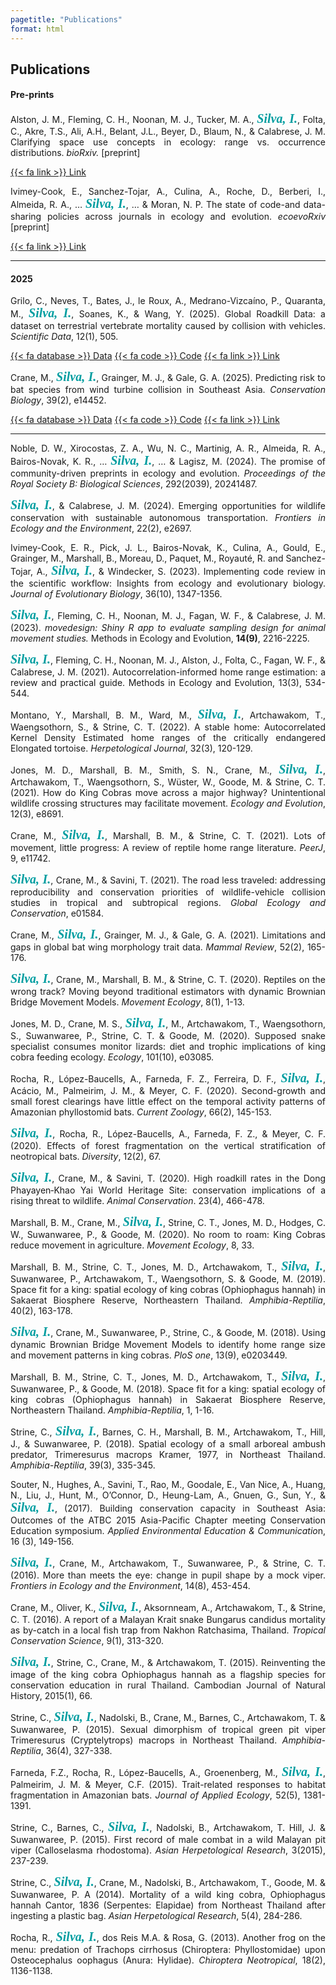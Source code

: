 ```yaml
---
pagetitle: "Publications"
format: html
---
```


```{=html}
<style>
body {
    text-align: justify;
}
.custom-author {
  color: #009da0;
  font-family: 'Crimson Pro' !important;
  font-style: italic;
  font-size: 20px;
  font-weight: 600 !important;
}
</style>
```

## <i class="fa-solid fa-file-lines"></i> Publications

<!-- [Data](){.btn-sm .btn .disabled .btn-primary role="button" data-toggle="data" title="data"} -->

#### Pre-prints

Alston,  J. M., Fleming, C. H., Noonan, M. J., Tucker, M. A., <span class="custom-author">Silva, I.</span>, Folta, C., Akre, T.S., Ali, A.H., Belant, J.L., Beyer, D., Blaum, N., & Calabrese, J. M. Clarifying space use concepts in ecology: range vs. occurrence distributions. *bioRxiv.* [preprint]

::: {.btn-group role="group" aria-label="Publication Links"}
[{{< fa link >}} Link](https://www.biorxiv.org/content/10.1101/2022.09.29.509951v1){.btn-sm .btn .btn-primary role="button" data-toggle="pdf" title="Link"}
:::

Ivimey-Cook, E., Sanchez-Tojar, A., Culina, A., Roche, D., Berberi, I., Almeida, R. A., ... <span class="custom-author">Silva, I.</span>, … & Moran, N. P. The state of code-and data-sharing policies across journals in ecology and evolution. *ecoevoRxiv* [preprint]

::: {.btn-group role="group" aria-label="Publication Links"}
[{{< fa link >}} Link](https://ecoevorxiv.org/repository/view/8417/){.btn-sm .btn .btn-primary role="button" data-toggle="pdf" title="Link"}
:::

<hr width="100%">

#### 2025

Grilo, C., Neves, T., Bates, J., le Roux, A., Medrano-Vizcaíno, P., Quaranta, M., <span class="custom-author">Silva, I.</span>, Soanes, K., & Wang, Y. (2025). Global Roadkill Data: a dataset on terrestrial vertebrate mortality caused by collision with vehicles. *Scientific Data*, 12(1), 505.

::: {.btn-group role="group" aria-label="Publication Links"}
[{{< fa database >}} Data](https://doi.org/10.6084/m9.figshare.25714233){.btn-sm .btn .btn-primary role="button" data-toggle="code" title="Data File"}
[{{< fa code >}} Code](https://github.com/PORBIOTA/PORBIOTA-ICNF/tree/main/DwC_Creation_Helpers){.btn-sm .btn .btn-primary role="button" data-toggle="code" title="Code"} [{{< fa link >}} Link](https://www.nature.com/articles/s41597-024-04207-x){.btn-sm .btn .btn-primary role="button" data-toggle="pdf" title="Link"}
:::

Crane, M., <span class="custom-author">Silva, I.</span>, Grainger, M. J., & Gale, G. A. (2025). Predicting risk to bat species from wind turbine collision in Southeast Asia. *Conservation Biology*, 39(2), e14452.

::: {.btn-group role="group" aria-label="Publication Links"}
[{{< fa database >}} Data](https://osf.io/n7uvb/files/osfstorage?view_only=0daf83d52bd94ffa873d649a0dd387a0){.btn-sm .btn .btn-primary role="button" data-toggle="code" title="Data File"}
[{{< fa code >}} Code](https://osf.io/n7uvb/files/osfstorage?view_only=0daf83d52bd94ffa873d649a0dd387a0){.btn-sm .btn .btn-primary role="button" data-toggle="code" title="Code"}
[{{< fa link >}} Link](https://conbio.onlinelibrary.wiley.com/doi/10.1111/cobi.14452){.btn-sm .btn .btn-primary role="button" data-toggle="pdf" title="Link"}
:::

<hr width="100%">

Noble, D. W., Xirocostas, Z. A., Wu, N. C., Martinig, A. R., Almeida, R. A., Bairos-Novak, K. R., ... <span class="custom-author">Silva, I.</span>, … & Lagisz, M. (2024). The promise of community-driven preprints in ecology and evolution. *Proceedings of the Royal Society B: Biological Sciences*, 292(2039), 20241487.

<span class="custom-author">Silva, I.</span>, & Calabrese, J. M. (2024). Emerging opportunities for wildlife conservation with sustainable autonomous transportation. *Frontiers in Ecology and the Environment*, 22(2), e2697.

Ivimey-Cook, E. R., Pick, J. L., Bairos-Novak, K., Culina, A., Gould, E., Grainger, M., Marshall, B., Moreau, D., Paquet, M., Royauté, R. and Sanchez-Tojar, A., <span class="custom-author">Silva, I.</span>, & Windecker, S. (2023). Implementing code review in the scientific workflow: Insights from ecology and evolutionary biology. *Journal of Evolutionary Biology*, 36(10), 1347-1356.

<span class="custom-author">Silva, I.</span>, Fleming, C. H., Noonan, M. J., Fagan, W. F., & Calabrese, J. M. (2023). *movedesign: Shiny R app to evaluate sampling design for animal movement studies.* Methods in Ecology and Evolution, **14(9)**, 2216-2225.

<!-- [doi.org/10.1111/2041-210X.14153](https://besjournals.onlinelibrary.wiley.com/doi/abs/10.1111/2041-210X.14153)   -->
<!-- [![GitHub](https://img.shields.io/badge/GitHub-Repository-181717?logo=github)](https://github.com/ecoisilva/movedesign) -->

<span class="custom-author">Silva, I.</span>, Fleming, C. H., Noonan, M. J., Alston, J., Folta, C., Fagan, W. F., & Calabrese, J. M. (2021). Autocorrelation-informed home range estimation: a review and practical guide. Methods in Ecology and Evolution, 13(3), 534-544.

Montano, Y., Marshall, B. M., Ward, M., <span class="custom-author">Silva, I.</span>, Artchawakom, T., Waengsothorn, S., & Strine, C. T. (2022). A stable home: Autocorrelated Kernel Density Estimated home ranges of the critically endangered Elongated tortoise. *Herpetological Journal*, 32(3), 120-129.

Jones, M. D., Marshall, B. M., Smith, S. N., Crane, M., <span class="custom-author">Silva, I.</span>, Artchawakom, T., Waengsothorn, S., Wüster, W., Goode, M. & Strine, C. T. (2021). How do King Cobras move across a major highway? Unintentional wildlife crossing structures may facilitate movement. *Ecology and Evolution*, 12(3), e8691.

Crane, M., <span class="custom-author">Silva, I.</span>, Marshall, B. M., & Strine, C. T. (2021). Lots of movement, little progress: A review of reptile home range literature. *PeerJ*, 9, e11742.

<span class="custom-author">Silva, I.</span>, Crane, M., & Savini, T. (2021). The road less traveled: addressing reproducibility and conservation priorities of wildlife-vehicle collision studies in tropical and subtropical regions. *Global Ecology and Conservation*, e01584.

Crane, M., <span class="custom-author">Silva, I.</span>, Grainger, M. J., & Gale, G. A. (2021). Limitations and gaps in global bat wing morphology trait data. *Mammal Review*, 52(2), 165-176.

<span class="custom-author">Silva, I.</span>, Crane, M., Marshall, B. M., & Strine, C. T. (2020). Reptiles on the wrong track? Moving beyond traditional estimators with dynamic Brownian Bridge Movement Models. *Movement Ecology*, 8(1), 1-13.

Jones, M. D., Crane, M. S., <span class="custom-author">Silva, I.</span>, M., Artchawakom, T., Waengsothorn, S., Suwanwaree, P., Strine, C. T. & Goode, M. (2020). Supposed snake specialist consumes monitor lizards: diet and trophic implications of king cobra feeding ecology. *Ecology*, 101(10), e03085. 

Rocha, R., López-Baucells, A., Farneda, F. Z., Ferreira, D. F., <span class="custom-author">Silva, I.</span>, Acácio, M., Palmeirim, J. M., & Meyer, C. F. (2020). Second-growth and small forest clearings have little effect on the temporal activity patterns of Amazonian phyllostomid bats. *Current Zoology*, 66(2), 145-153.

<span class="custom-author">Silva, I.</span>, Rocha, R., López-Baucells, A., Farneda, F. Z., & Meyer, C. F. (2020). Effects of forest fragmentation on the vertical stratification of neotropical bats. *Diversity*, 12(2), 67.

<span class="custom-author">Silva, I.</span>, Crane, M., & Savini, T. (2020). High roadkill rates in the Dong Phayayen‐Khao Yai World Heritage Site: conservation implications of a rising threat to wildlife. *Animal Conservation*. 23(4), 466-478.

Marshall, B. M., Crane, M., <span class="custom-author">Silva, I.</span>, Strine, C. T., Jones, M. D., Hodges, C. W., Suwanwaree, P., & Goode, M. (2020). No room to roam: King Cobras reduce movement in agriculture. *Movement Ecology*, 8, 33.

Marshall, B. M., Strine, C. T., Jones, M. D., Artchawakom, T., <span class="custom-author">Silva, I.</span>, Suwanwaree, P., Artchawakom, T., Waengsothorn, S. & Goode, M. (2019). Space fit for a king: spatial ecology of king cobras (Ophiophagus hannah) in Sakaerat Biosphere Reserve, Northeastern Thailand. *Amphibia-Reptilia*, 40(2), 163-178.

<span class="custom-author">Silva, I.</span>, Crane, M., Suwanwaree, P., Strine, C., & Goode, M. (2018). Using dynamic Brownian Bridge Movement Models to identify home range size and movement patterns in king cobras. *PloS one*, 13(9), e0203449.

Marshall, B. M., Strine, C. T., Jones, M. D., Artchawakom, T., <span class="custom-author">Silva, I.</span>, Suwanwaree, P., & Goode, M. (2018). Space fit for a king: spatial ecology of king cobras (Ophiophagus hannah) in Sakaerat Biosphere Reserve, Northeastern Thailand. *Amphibia-Reptilia*, 1, 1-16.

Strine, C., <span class="custom-author">Silva, I.</span>, Barnes, C. H., Marshall, B. M., Artchawakom, T., Hill, J., & Suwanwaree, P. (2018). Spatial ecology of a small arboreal ambush predator, Trimeresurus macrops Kramer, 1977, in Northeast Thailand. *Amphibia-Reptilia*, 39(3), 335-345.

Souter, N., Hughes, A., Savini, T., Rao, M., Goodale, E., Van Nice, A., Huang, N., Liu, J., Hunt, M., O’Connor, D., Heung-Lam, A., Gnuen, G., Sun, Y., & <span class="custom-author">Silva, I.</span>, (2017). Building conservation capacity in Southeast Asia: Outcomes of the ATBC 2015 Asia-Pacific Chapter meeting Conservation Education symposium. *Applied Environmental Education & Communicatio*n, 16 (3), 149-156.

<span class="custom-author">Silva, I.</span>, Crane, M., Artchawakom, T., Suwanwaree, P., & Strine, C. T. (2016). More than meets the eye: change in pupil shape by a mock viper. *Frontiers in Ecology and the Environment*, 14(8), 453-454.

Crane, M., Oliver, K., <span class="custom-author">Silva, I.</span>, Aksornneam, A., Artchawakom, T., & Strine, C. T. (2016). A report of a Malayan Krait snake Bungarus candidus mortality as by-catch in a local fish trap from Nakhon Ratchasima, Thailand. *Tropical Conservation Science*, 9(1), 313-320.

<span class="custom-author">Silva, I.</span>, Strine, C., Crane, M., & Artchawakom, T. (2015). Reinventing the image of the king cobra Ophiophagus hannah as a flagship species for conservation education in rural Thailand. Cambodian Journal of Natural History, 2015(1), 66.

Strine, C., <span class="custom-author">Silva, I.</span>, Nadolski, B., Crane, M., Barnes, C., Artchawakom, T. & Suwanwaree, P. (2015). Sexual dimorphism of tropical green pit viper Trimeresurus (Cryptelytrops) macrops in Northeast Thailand. *Amphibia-Reptilia*, 36(4), 327-338.

Farneda, F.Z., Rocha, R., López-Baucells, A., Groenenberg, M., <span class="custom-author">Silva, I.</span>, Palmeirim, J. M. & Meyer, C.F. (2015). Trait-related responses to habitat fragmentation in Amazonian bats. *Journal of Applied Ecology*, 52(5), 1381-1391.

Strine, C., Barnes, C., <span class="custom-author">Silva, I.</span>, Nadolski, B., Artchawakom, T. Hill, J. & Suwanwaree, P. (2015). First record of male combat in a wild Malayan pit viper (Calloselasma rhodostoma). *Asian Herpetological Research*, 3(2015), 237-239.

Strine, C., <span class="custom-author">Silva, I.</span>, Crane, M., Nadolski, B., Artchawakom, T., Goode, M. & Suwanwaree, P. A (2014). Mortality of a wild king cobra, Ophiophagus hannah Cantor, 1836 (Serpentes: Elapidae) from Northeast Thailand after ingesting a plastic bag. *Asian Herpetological Research*, 5(4), 284-286.

Rocha, R., <span class="custom-author">Silva, I.</span>, dos Reis M.A. & Rosa, G. (2013). Another frog on the menu: predation of Trachops cirrhosus (Chiroptera: Phyllostomidae) upon Osteocephalus oophagus (Anura: Hylidae). *Chiroptera Neotropical*, 18(2), 1136-1138.
